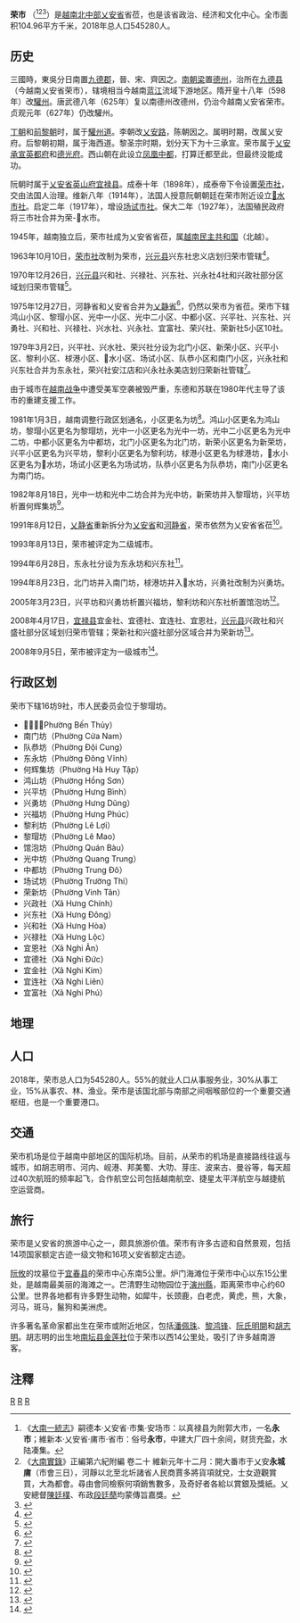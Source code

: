 {{Infobox Settlement
|name                   = 荣市
|settlement_type        = 省辖市
|official_name          = 
|other_name             = 
|native_name            = {{lang|vi|Thành phố Vinh}}
|nickname               = 
|motto                  = 
|image_skyline          = VinhCollage.JPG
|imagesize              = 
|image_caption          = 顺时针方向从左上角：俯瞰胡志明广场、城门、城市邮局、市中心、胡志明广场
|image_flag             = 
|flag_size              = 
|image_seal             = 
|seal_size              = 
|image_shield           = 
|shield_size            = 
|image_blank_emblem     = 
|blank_emblem_size      = 
|image_map              = {{Infobox mapframe|frame-width=250|zoom=10}}
|mapsize                = 
|map_caption            = 
|image_map1             = 
|mapsize1               = 
|map_caption1           = 
|pushpin_map            = Vietnam
|pushpin_label_position = bottom
|pushpin_map_caption    = 
|pushpin_map1           = 
|pushpin_label_position1= 
|pushpin_map_caption1   = 
|subdivision_type       = 国家
|subdivision_name       = {{flag|Vietnam}}
|subdivision_type1      = [[越南行政区划|省]]
|subdivision_name1      = [[乂安省|乂安省]]
|subdivision_type2      = 行政区划
|subdivision_name2      = 16坊9社
|subdivision_type3      = 
|subdivision_name3      = 
|seat_type              = 
|seat                   = 
|government_type        = 
|leader_title           = 
|leader_name            = 
|leader_title1          = 
|leader_name1           = 
|established_title      = 
|established_date       = 
|area_magnitude         = 
|unit_pref              = 
|area_footnotes         = 
|area_total_km2         = 105
|area_land_km2          = 
|area_water_km2         = 
|area_water_percent     = 
|area_urban_km2         = 
|area_metro_km2         = 
|population_as_of       = 2018年
|population_footnotes   = 
|population_note        = 
|population_total       = 545280
|population_density_km2 = auto
|population_metro             = 
|population_density_metro_km2 = 
|population_urban             = 
|population_density_urban_km2 = 
|timezone               = [[越南标准时间|越南标准时间]]
|utc_offset             = +7
|elevation_footnotes    = 
|elevation_m            = 
|coor_type              = 
|coordinates            = 
|postal_code_type       = 
|postal_code            = 
|area_code              = 
|website                = [http://vinhcity.gov.vn 荣市电子信息门户网站]
|footnotes              = 
}}
'''荣市''' （{{vie|v='''Thành phố Vinh'''|hn=城庯永}}<ref>《[[大南一統志|大南一統志]]》嗣德本·乂安省·市集·安场市：以真禄县为附郭大市，一名'''永市'''；維新本·乂安省·庯市·省市：俗号'''永市'''，中建大厂四十余间，财货充盈，水陆凑集。</ref><ref>《[[大南實錄|大南實錄]]》正編第六紀附編 卷二十 維新元年十二月：開大番市于乂安'''永城庯'''（市會三日），河靜以北至北圻諸省人民商賈多將貨項就兌，士女遊觀賞買，大為都會。尋由會同檢察何項銷售數多，及奇好者各給以賞銀及獎紙。乂安總督[[陳廷樸|陳廷樸]]、布政[[段廷蕑|段廷蕑]]均蒙傳旨嘉獎。</ref><ref>{{cite book |title= 《越南獨立運動一覽》 |author=[[阮文剛|阮文剛]]  |location=上海 |publisher=越南旅滬僑民聯合會 |year=1946年 |accessdate =2017-11-28 | language = 中文 | quote = '''永'''十月七日：河靜，義安及廣平三省的三萬天主教徒集合在天主堂，歡呼胡政府，同時致電請教皇擁護越南獨立運動。（第32頁） }}</ref>）是[[越南|越南]][[北中部|北中部]][[乂安省|乂安省]]省莅，也是该省政治、经济和文化中心。全市面积104.96平方千米，2018年总人口545280人。

==历史==
三國時，東吳分日南置[[九德郡|九德郡]]，晉、宋、齊因之。[[南朝梁|南朝梁]]置[[德州(南梁)|德州]]，治所在[[九德县|九德县]]（今越南乂安省荣市），辖境相当今越南[[蓝江|蓝江]]流域下游地区。隋开皇十八年（598年）改[[驩州(隋朝)|驩州]]。唐武德八年（625年）复以南德州改德州，仍治今越南乂安省荣市。贞观元年（627年）仍改驩州。

[[丁朝|丁朝]]和[[前黎朝|前黎朝]]时，属于[[驩州道|驩州道]]。李朝改[[乂安路|乂安路]]，陈朝因之。属明时期，改属乂安府。后黎朝初期，属于海西道。黎圣宗时期，划分天下为十三承宣。荣市属于[[乂安承宣|乂安承宣]][[英都府|英都府]]和[[德光府|德光府]]。西山朝在此设立[[凤凰中都|凤凰中都]]，打算迁都至此，但最终没能成功。

阮朝时属于[[乂安省|乂安省]][[英山府|英山府]][[宜禄县|宜禄县]]。成泰十年（1898年），成泰帝下令设置[[荣市社|荣市社]]，交由法国人治理。维新八年（1914年），法国人授意阮朝朝廷在荣市附近设立[[𤅶水市社|𤅶水市社]]。启定二年（1917年），增设[[场试市社|场试市社]]。保大二年（1927年），法国殖民政府将三市社合并为荣-𤅶水市。

1945年，越南独立后，荣市社成为乂安省省莅，属[[越南民主共和国|越南民主共和国]]（北越）。

1963年10月10日，[[荣市社|荣市社]]改制为荣市，[[兴元县|兴元县]]兴东社忠义店划归荣市管辖<ref>{{Cite web |url=https://thuvienphapluat.vn/van-ban/Bo-may-hanh-chinh/Quyet-dinh-148-CP-thanh-lap-thanh-pho-Vinh-thuoc-tinh-Nghe-An/19331/noi-dung.aspx |title=Quyết định 148-CP năm 1963 thành lập thành phố Vinh trực thuộc tỉnh Nghệ An do Hội đồng Chính phủ ban hành |accessdate=2020-02-26 |archive-date=2020-02-26 |archive-url=https://web.archive.org/web/20200226155057/https://thuvienphapluat.vn/van-ban/Bo-may-hanh-chinh/Quyet-dinh-148-CP-thanh-lap-thanh-pho-Vinh-thuoc-tinh-Nghe-An/19331/noi-dung.aspx |dead-url=no }}</ref>。

1970年12月26日，[[兴元县|兴元县]]兴和社、兴禄社、兴东社、兴永社4社和兴政社部分区域划归荣市管辖<ref>{{Cite web |url=https://thuvienphapluat.vn/van-ban/Bo-may-hanh-chinh/Quyet-dinh-80-BT-sat-nhap-mot-so-xa-huyen-Hung-yen-va-huyen-Nghi-loc-vao-thanh-pho-Vinh-tinh-Nghe-An-18944.aspx |title=Quyết định 80-BT năm 1970 về việc sát nhập một số xã của huyện Hưng-yên và huyện Nghi-lộc vào thành phố Vinh thuộc tỉnh Nghệ-An do Bộ trưởng Phủ thủ tướng ban hành |accessdate=2020-02-26 |archive-date=2020-02-26 |archive-url=https://web.archive.org/web/20200226155058/https://thuvienphapluat.vn/van-ban/Bo-may-hanh-chinh/Quyet-dinh-80-BT-sat-nhap-mot-so-xa-huyen-Hung-yen-va-huyen-Nghi-loc-vao-thanh-pho-Vinh-tinh-Nghe-An-18944.aspx |dead-url=no }}</ref>。

1975年12月27日，河静省和乂安省合并为[[乂静省|乂静省]]<ref>{{Cite web |url=https://thuvienphapluat.vn/van-ban/Bo-may-hanh-chinh/Nghi-quyet-hop-nhat-mot-so-tinh/42732/noi-dung.aspx |title=Nghị quyết về việc hợp nhất một số tỉnh do Quốc hội ban hành |accessdate=2020-02-26 |archive-date=2017-09-03 |archive-url=https://web.archive.org/web/20170903080346/https://thuvienphapluat.vn/van-ban/Bo-may-hanh-chinh/Nghi-quyet-hop-nhat-mot-so-tinh/42732/noi-dung.aspx |dead-url=no }}</ref>，仍然以荣市为省莅。荣市下辖鸿山小区、黎瑁小区、光中一小区、光中二小区、中都小区、兴平社、兴东社、兴勇社、兴和社、兴禄社、兴水社、兴永社、宜富社、荣兴社、荣新社5小区10社。

1979年3月2日，兴平社、兴水社、荣兴社分设为北门小区、新荣小区、兴平小区、黎利小区、梂港小区、𤅶水小区、场试小区、队恭小区和南门小区，兴永社和兴东社合并为东永社，荣兴社安江店和兴永社永美店划归荣新社管辖<ref>{{Cite web |url=https://thuvienphapluat.vn/van-ban/Bo-may-hanh-chinh/Quyet-dinh-73-CP-dieu-chinh-dia-gioi-xa-tieu-khu-thanh-pho-Vinh-tinh-Nghe-Tinh/58184/noi-dung.aspx |title=Quyết định 73-CP năm 1979 điều chỉnh địa giới một số xã và tiểu khu thuộc thành phố Vinh, tỉnh Nghệ Tĩnh do Hội đồng Chính phủ ban hành |accessdate=2020-02-26 |archive-date=2020-02-26 |archive-url=https://web.archive.org/web/20200226155058/https://thuvienphapluat.vn/van-ban/Bo-may-hanh-chinh/Quyet-dinh-73-CP-dieu-chinh-dia-gioi-xa-tieu-khu-thanh-pho-Vinh-tinh-Nghe-Tinh/58184/noi-dung.aspx |dead-url=no }}</ref>。

由于城市在[[越南战争|越南战争]]中遭受美军空袭被毁严重，东德和苏联在1980年代主导了该市的重建支援工作。

1981年1月3日，越南调整行政区划通名，小区更名为坊<ref>{{Cite web |url=https://thuvienphapluat.vn/van-ban/Bo-may-hanh-chinh/Quyet-dinh-03-CP-thong-nhat-ten-goi-don-vi-hanh-chinh-noi-thanh-thi-20588.aspx |title=Quyết định 03-CP năm 1981 về việc thống nhất tên gọi các đơn vị hành chính ở nội thành nội thị do Hội đồng Chính Phủ ban hành |accessdate=2020-02-26 |archive-date=2020-02-17 |archive-url=https://web.archive.org/web/20200217155255/https://thuvienphapluat.vn/van-ban/Bo-may-hanh-chinh/Quyet-dinh-03-CP-thong-nhat-ten-goi-don-vi-hanh-chinh-noi-thanh-thi-20588.aspx |dead-url=no }}</ref>。鸿山小区更名为鸿山坊，黎瑁小区更名为黎瑁坊，光中一小区更名为光中一坊，光中二小区更名为光中二坊，中都小区更名为中都坊，北门小区更名为北门坊，新荣小区更名为新荣坊，兴平小区更名为兴平坊，黎利小区更名为黎利坊，梂港小区更名为梂港坊，𤅶水小区更名为𤅶水坊，场试小区更名为场试坊，队恭小区更名为队恭坊，南门小区更名为南门坊。

1982年8月18日，光中一坊和光中二坊合并为光中坊，新荣坊并入黎瑁坊，兴平坊析置何辉集坊<ref>{{Cite web |url=https://thuvienphapluat.vn/van-ban/Bo-may-hanh-chinh/Quyet-dinh-137-HDBT-phan-vach-dia-gioi-phuong-thuoc-thanh-pho-Vinh-tinh-Nghe-Tinh-43953.aspx |title=Quyết định 137-HĐBT năm 1982 về việc phân vạch địa giới một số phường thuộc thành phố Vinh, tỉnh Nghệ Tĩnh do Hội đồng Bộ trưởng ban hành |accessdate=2020-02-26 |archive-date=2020-02-26 |archive-url=https://web.archive.org/web/20200226155055/https://thuvienphapluat.vn/van-ban/Bo-may-hanh-chinh/Quyet-dinh-137-HDBT-phan-vach-dia-gioi-phuong-thuoc-thanh-pho-Vinh-tinh-Nghe-Tinh-43953.aspx |dead-url=no }}</ref>。

1991年8月12日，[[乂静省|乂静省]]重新拆分为[[乂安省|乂安省]]和[[河静省|河静省]]，荣市依然为乂安省省莅<ref>{{Cite web |url=https://thuvienphapluat.vn/van-ban/Bo-may-hanh-chinh/Nghi-quyet-dieu-chinh-dia-gioi-hanh-chinh-mot-so-tinh-thanh-pho-truc-thuoc-Trung-uong-42808.aspx |title=Nghị quyết về việc điều chỉnh địa giới hành chính một số tỉnh, thành phố trực thuộc Trung ương do Quốc hội ban hành |accessdate=2020-02-26 |archive-date=2020-04-22 |archive-url=https://web.archive.org/web/20200422032413/https://thuvienphapluat.vn/van-ban/Bo-may-hanh-chinh/Nghi-quyet-dieu-chinh-dia-gioi-hanh-chinh-mot-so-tinh-thanh-pho-truc-thuoc-Trung-uong-42808.aspx |dead-url=no }}</ref>。

1993年8月13日，荣市被评定为二级城市。

1994年6月28日，东永社分设为东永坊和兴东社<ref>{{Cite web |url=https://thuvienphapluat.vn/van-ban/Bat-dong-san/Nghi-dinh-54-CP-chia-xa-Dong-Vinh-Thanh-phuong-Dong-Vinh-va-xa-Hung-Dong-thanh-pho-Vinh-va-chia-xa-Phu-Thanh-thanh-xa-Phu-Thanh-va-Hong-Thanh-Nghe-An-38811.aspx |title=Nghị định 54-CP năm 1994 về việc chia xã Đông Vĩnh Thành, phường Đông Vĩnh và xã Hưng Đông thuộc thành phố Vinh và chia xã Phú Thành thành xã Phú Thành và xã Hồng Thành, huyện Yên Thành, tỉnh Nghệ An |accessdate=2020-02-26 |archive-date=2020-02-26 |archive-url=https://web.archive.org/web/20200226155055/https://thuvienphapluat.vn/van-ban/Bat-dong-san/Nghi-dinh-54-CP-chia-xa-Dong-Vinh-Thanh-phuong-Dong-Vinh-va-xa-Hung-Dong-thanh-pho-Vinh-va-chia-xa-Phu-Thanh-thanh-xa-Phu-Thanh-va-Hong-Thanh-Nghe-An-38811.aspx |dead-url=no }}</ref>。

1994年8月23日，北门坊并入南门坊，梂港坊并入𤅶水坊，兴勇社改制为兴勇坊。

2005年3月23日，兴平坊和兴勇坊析置兴福坊，黎利坊和兴东社析置馆泡坊<ref>{{Cite web |url=https://thuvienphapluat.vn/van-ban/Bo-may-hanh-chinh/Nghi-dinh-39-2005-ND-CP-dieu-chinh-dia-gioi-hanh-chinh-thanh-lap-phuong-xa-thuoc-thanh-pho-Vinh-huyen-Tan-Ky-Que-Phong-tinh-Nghe-An-52960.aspx |title=Nghị định 39/2005/NĐ-CP về việc điều chỉnh địa giới hành chính, thành lập phường, xã thuộc thành phố Vinh và các huyện Tân Kỳ, Quế Phong, tỉnh Nghệ An |accessdate=2020-02-26 |archive-date=2020-02-26 |archive-url=https://web.archive.org/web/20200226155058/https://thuvienphapluat.vn/van-ban/Bo-may-hanh-chinh/Nghi-dinh-39-2005-ND-CP-dieu-chinh-dia-gioi-hanh-chinh-thanh-lap-phuong-xa-thuoc-thanh-pho-Vinh-huyen-Tan-Ky-Que-Phong-tinh-Nghe-An-52960.aspx |dead-url=no }}</ref>。

2008年4月17日，[[宜禄县|宜禄县]]宜金社、宜德社、宜连社、宜恩社，[[兴元县|兴元县]]兴政社和兴盛社部分区域划归荣市管辖；荣新社和兴盛社部分区域合并为荣新坊<ref>{{Cite web |url=https://thuvienphapluat.vn/van-ban/Bat-dong-san/Nghi-dinh-45-2008-ND-CP-dieu-chinh-dia-gioi-hanh-chinh-Hung-Nguyen-Nghi-Loc-de-mo-rong-thanh-pho-Vinh-thanh-lap-phuong-Vinh-Tan-tinh-Nghe-An-65554.aspx |title=Nghị định 45/2008/NĐ-CP về điều chỉnh địa giới hành chính các huyện: Hưng Nguyên, Nghi Lộc để mở rộng địa giới hành chính thành phố Vinh; thành lập phường Vinh Tân thuộc thành phố Vinh, tỉnh Nghệ An |accessdate=2020-02-26 |archive-date=2020-02-26 |archive-url=https://web.archive.org/web/20200226155054/https://thuvienphapluat.vn/van-ban/Bat-dong-san/Nghi-dinh-45-2008-ND-CP-dieu-chinh-dia-gioi-hanh-chinh-Hung-Nguyen-Nghi-Loc-de-mo-rong-thanh-pho-Vinh-thanh-lap-phuong-Vinh-Tan-tinh-Nghe-An-65554.aspx |dead-url=no }}</ref>。

2008年9月5日，荣市被评定为一级城市<ref>{{Cite web |url=https://thuvienphapluat.vn/van-ban/Bo-may-hanh-chinh/Quyet-dinh-1210-QD-TTg-cong-nhan-thanh-pho-Vinh-tinh-Nghe-An-la-do-thi-loai-I-truc-thuoc-tinh-Nghe-An-70739.aspx |title=Quyết định 1210/QĐ-TTg năm 2008 về việc công nhận thành phố Vinh, tỉnh Nghệ An là đô thị loại I trực thuộc tỉnh Nghệ An do Thủ tướng Chính phủ ban hành |accessdate=2020-02-26 |archive-date=2020-02-26 |archive-url=https://web.archive.org/web/20200226155055/https://thuvienphapluat.vn/van-ban/Bo-may-hanh-chinh/Quyet-dinh-1210-QD-TTg-cong-nhan-thanh-pho-Vinh-tinh-Nghe-An-la-do-thi-loai-I-truc-thuoc-tinh-Nghe-An-70739.aspx |dead-url=no }}</ref>。

==行政区划==
荣市下辖16坊9社，市人民委员会位于黎瑁坊。
*𤅶水坊（Phường Bến Thủy）
*南门坊（Phường Cửa Nam）
*队恭坊（Phường Đội Cung）
*东永坊（Phường Đông Vĩnh）
*何辉集坊（Phường Hà Huy Tập）
*鸿山坊（Phường Hồng Sơn）
*兴平坊（Phường Hưng Bình）
*兴勇坊（Phường Hưng Dũng）
*兴福坊（Phường Hưng Phúc）
*黎利坊（Phường Lê Lợi）
*黎瑁坊（Phường Lê Mao）
*馆泡坊（Phường Quán Bàu）
*光中坊（Phường Quang Trung）
*中都坊（Phường Trung Đô）
*场试坊（Phường Trường Thi）
*荣新坊（Phường Vinh Tân）
*兴政社（Xã Hưng Chính）
*兴东社（Xã Hưng Đông）
*兴和社（Xã Hưng Hòa）
*兴禄社（Xã Hưng Lộc）
*宜恩社（Xã Nghi Ân）
*宜德社（Xã Nghi Đức）
*宜金社（Xã Nghi Kim）
*宜连社（Xã Nghi Liên）
*宜富社（Xã Nghi Phú）


==地理==

{{Weather box
|width = auto
|metric first=y
|single line=y 
|location = 荣市（1981~2010）
|Jan high C = 20.4
|Feb high C = 20.6
|Mar high C = 23.4
|Apr high C = 27.8
|May high C = 32.1
|Jun high C = 33.7
|Jul high C = 34.2
|Aug high C = 32.9
|Sep high C = 30.5
|Oct high C = 27.7
|Nov high C = 24.7
|Dec high C = 21.9
|year high C = 27.5
|Jan mean C = 17.5
|Feb mean C = 17.9
|Mar mean C = 20.4
|Apr mean C = 24.1
|May mean C = 27.7
|Jun mean C = 29.4
|Jul mean C = 29.7
|Aug mean C = 28.7
|Sep mean C = 26.9
|Oct mean C = 24.5
|Nov mean C = 21.5
|Dec mean C = 18.7
|year mean C = 23.9
|Jan low C = 15.6
|Feb low C = 16.2
|Mar low C = 18.5
|Apr low C = 21.8
|May low C = 24.7
|Jun low C = 26.2
|Jul low C = 26.4
|Aug low C = 25.7
|Sep low C = 24.3
|Oct low C = 22.2
|Nov low C = 19.3
|Dec low C = 16.4
|year low C = 21.5
|Jan record high C = 34.9 |Jan record low C = 4.0
|Feb record high C = 35.5 |Feb record low C = 7.0
|Mar record high C = 39.1 |Mar record low C = 7.3
|Apr record high C = 39.9 |Apr record low C = 11.4
|May record high C = 41.1 |May record low C = 14.8
|Jun record high C = 42.1 |Jun record low C = 19.7
|Jul record high C = 41.1 |Jul record low C = 21.5
|Aug record high C = 39.5 |Aug record low C = 19.0
|Sep record high C = 39.4 |Sep record low C = 16.7
|Oct record high C = 37.0 |Oct record low C = 14.3
|Nov record high C = 36.1 |Nov record low C = 8.4
|Dec record high C = 31.6 |Dec record low C = 5.2
|year record high C = 42.1  |year record low C = 4.0 
|rain colour = green
|Jan rain mm = 52
|Feb rain mm = 42
|Mar rain mm = 45
|Apr rain mm = 64
|May rain mm = 132
|Jun rain mm = 117
|Jul rain mm = 118
|Aug rain mm = 223
|Sep rain mm = 517
|Oct rain mm = 542
|Nov rain mm = 187
|Dec rain mm = 74
|year rain mm = 2113
|Jan rain days = 13.1
|Feb rain days = 14.4
|Mar rain days = 14.2
|Apr rain days = 11.1
|May rain days = 10.9
|Jun rain days = 8.8
|Jul rain days = 7.4
|Aug rain days = 11.8
|Sep rain days = 14.9
|Oct rain days = 16.4
|Nov rain days = 13.5
|Dec rain days = 10.6
|year rain days = 147.0
|Jan humidity = 89.3
|Feb humidity = 91.2
|Mar humidity = 91.0
|Apr humidity = 88.5
|May humidity = 81.5
|Jun humidity = 75.6
|Jul humidity = 73.4
|Aug humidity = 79.7
|Sep humidity = 86.0
|Oct humidity = 87.3
|Nov humidity = 86.3
|Dec humidity = 86.1
|year humidity = 84.6
|Jan sun = 75
|Feb sun = 49
|Mar sun = 72
|Apr sun = 135
|May sun = 220
|Jun sun = 204
|Jul sun = 229
|Aug sun = 196
|Sep sun = 166
|Oct sun = 140
|Nov sun = 103
|Dec sun = 87
|year sun = 1677
| source = {{cite web|url= http://ibst.vn/DATA/nhyen/QCVN%2002-2009%20BXD%20So%20lieu%20tu%20nhien.pdf |title=越南建筑规范建筑自然物理和气候数据|publisher=越南建筑科学技术研究所}}	
}}


==人口==
2018年，荣市总人口为545280人。55%的就业人口从事服务业，30%从事工业，15%从事农、林、渔业。荣市是该国北部与南部之间咽喉部位的一个重要交通枢纽，也是一个重要港口。

==交通==
荣市机场是位于越南中部地区的国际机场。目前，从荣市的机场是直接路线往返与城市，如胡志明市、河内、岘港、邦美蜀、大叻、芽庄、波来古、曼谷等，每天超过40次航班的频率起飞，合作航空公司包括越南航空、捷星太平洋航空​​与越捷航空运营商。

==旅行==
荣市是乂安省的旅游中心之一，颇具旅游价值。荣市有许多古迹和自然景观，包括14项国家额定古迹一级文物和16项乂安省额定古迹。

[[阮攸|阮攸]]的坟墓位于[[宜春县_(越南)|宜春县]]的荣市中心东南5公里。炉门海滩位于荣市中心以东15公里处，是越南最美丽的海滩之一。芒清野生动物园位于[[演州縣|演州縣]]，距离荣市中心约60公里。世界各地都有许多野生动物，如犀牛，长颈鹿，白老虎，黄虎，熊，大象，河马，斑马，鬣狗和美洲虎。

许多著名革命家都出生在荣市或附近地区，包括[[潘佩珠|潘佩珠]]、[[黎鸿锋|黎鸿锋]]、[[阮氏明開|阮氏明開]]和[[胡志明|胡志明]]。胡志明的出生地[[南坛县|南坛县]][[金莲社|金莲社]]位于荣市以西14公里处，吸引了许多越南游客。

==注釋==
{{reflist|2}}

{{乂安省行政区划}}
{{越南北中部之县市镇区域划分}}
[[Category:乂安省|R]]
[[Category:越南城市|R]]
[[Category:越南省莅城市|R]]